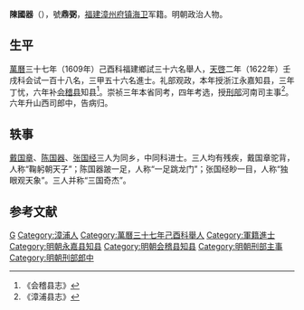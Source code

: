 '''陳國器'''（{{bd|？||？||}}），號'''鼎弼'''，[[福建|福建]][[漳州府|漳州府]][[镇海卫|镇海卫]]军籍。明朝政治人物。

==生平==
[[萬曆|萬曆]]三十七年（1609年）己酉科福建鄉試三十六名舉人，[[天啓|天啓]]二年（1622年）壬戌科会试一百十八名，三甲五十六名進士。礼部观政，本年授浙江永嘉知县，三年丁忧，六年补[[会稽县|会稽县]]知县<ref>《会稽县志》</ref>。崇祯三年本省同考，四年考选，授[[刑部|刑部]]河南司主事<ref>《漳浦县志》</ref>。六年升山西司郎中，告病归。

== 轶事 ==
[[戴国章|戴国章]]、[[陈国器|陈国器]]、[[张国经|张国经]]三人为同乡，中同科进士。三人均有残疾，戴国章驼背，人称“鞠躬朝天子”；陈国器跛一足，人称“一足跳龙门”；张国经眇一目，人称“独眼观天象”。三人并称“三国奇杰”。

==参考文献==
{{reflist}}

{{天啓二年壬戌科殿試金榜}}

{{Authority control}}

{{DEFAULTSORT:}}
[[Category:陈姓|G]]
[[Category:漳浦人|Category:漳浦人]]
[[Category:萬曆三十七年己酉科舉人|Category:萬曆三十七年己酉科舉人]]
[[Category:軍籍進士|Category:軍籍進士]]
[[Category:明朝永嘉县知县|Category:明朝永嘉县知县]]
[[Category:明朝会稽县知县|Category:明朝会稽县知县]]
[[Category:明朝刑部主事|Category:明朝刑部主事]]
[[Category:明朝刑部郎中|Category:明朝刑部郎中]]


{{明朝官员小作品}}